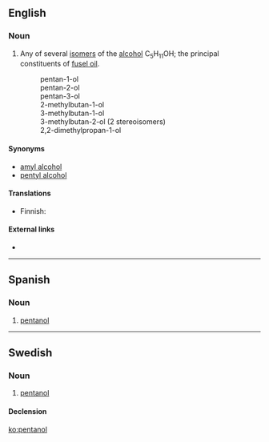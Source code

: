 ==English==
{{wikipedia}}

===Noun===
{{en-noun}}

# {{organic compound}} Any of several [[isomer]]s of the [[alcohol]] C<sub>5</sub>H<sub>11</sub>OH; the principal constituents of [[fusel oil]].
#: pentan-1-ol
#: pentan-2-ol
#: pentan-3-ol
#:2-methylbutan-1-ol
#:3-methylbutan-1-ol
#:3-methylbutan-2-ol (2 stereoisomers)
#:2,2-dimethylpropan-1-ol

====Synonyms====
* [[amyl alcohol]]
* [[pentyl alcohol]]

====Translations====
{{trans-top|isomer}}
* Finnish: {{t|fi|amyylialkoholi}}
{{trans-mid}}
{{trans-bottom}}

====External links====
* {{pedialite|Amy alcohol}}

----

==Spanish==
{{wikipedia|lang=es}}

===Noun===
{{es-noun|m|pl=pentanoles}}

# {{organic compound|lang=es}} [[#English|pentanol]]

----

==Swedish==

===Noun===
{{sv-noun|g=c}}

# {{organic compound|lang=sv}} [[#English|pentanol]]

====Declension====
{{sv-noun-reg-er}}

[[ko:pentanol]]